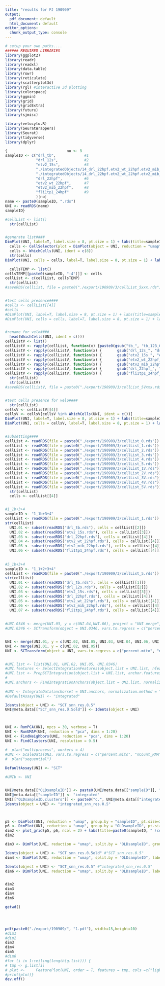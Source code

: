 ```yaml
---
title: "results for PJ 190909"
output:
  pdf_document: default
  html_document: default
editor_options:
  chunk_output_type: console
---
```


```r
# setup your own paths....
###### REQUIRED LIBRARIES
library(ggplot2)
library(readr)
library(readxl)
library(data.table)
library(rowr)
library(reticulate)
library(scatterplot3d)
library(rgl) #interactive 3d plotting
library(colorspace)
library(ggmin)
library(grid)
library(gridExtra)
library(future)
library(sjmisc)

library(velocyto.R)
library(SeuratWrappers)
library(Seurat)
library(tidyverse)
library(dplyr)

```

```r
{                           no <- 5
sampleID <- c("drl_tb",             #1
              "drl_12s",            #2
              "etv2_15s",           #3              
              "./integratedObjects/14_drl_22hpf.etv2_wt_22hpf.etv2_mib_22hpf.fli1tp1_24hpf_endo", #4
              "./integratedObjects/14_drl_22hpf.etv2_wt_22hpf.etv2_mib_22hpf.fli1tp1_24hpf", #5
              "drl_22hpf",          #6             
              "etv2_wt_22hpf",      #7
              "etv2_mib_22hpf",     #8
              "fli1tp1_24hpf"       #9
              )[no] 
name <- paste0(sampleID, ".rds")
UNI <- readRDS(name)
sampleID}

#cellList <- list()
  str(cellList)


#generate list####
DimPlot(UNI, label=T, label.size = 8, pt.size = 1) + labs(title=sampleID)
  cells <- CellSelector(plot = DimPlot(object = UNI, reduction = "umap"))
  cells <- WhichCells(UNI, ident = c(8))
  str(cells)
DimPlot(UNI, cells = cells, label=T, label.size = 8, pt.size = 1) + labs(title=sampleID)

  cellsTEMP <- list()
cellsTEMP[[paste0(sampleID, "-4")]] <- cells
cellList <- c(cellList, cellsTEMP)
  str(cellList)
#saveRDS(cellList, file = paste0("./export/190909/3/cellList_5xxx.rds"))


#test cells presence####
#cells <- cellList[[4]]
#cells
#DimPlot(UNI, label=T, label.size = 8, pt.size = 1) + labs(title=sampleID)
#DimPlot(UNI, cells = cells, label=T, label.size = 8, pt.size = 1) + labs(title=sampleID)


#rename for velo####
  head(WhichCells(UNI, ident = c()))
cellListV <- list()
cellListV <- rapply(cellList, function(x) {paste0(gsub("tb_", "tb_123_GRCz11.1:", x), "x")}, how = "replace") 
cellListV <- rapply(cellListV, function(x) {       gsub("drl_12s_", "drl_12s_123_GRCz11.1:", x)}, how = "replace")
cellListV <- rapply(cellListV, function(x) {       gsub("etv2_15s_", "etv2_15s_12_GRCz11.1:", x)}, how = "replace")
cellListV <- rapply(cellListV, function(x) {       gsub("etv2_wt_22hpf_", "etv2_wt_22hpf_GRCz11.1:", x)}, how = "replace")
cellListV <- rapply(cellListV, function(x) {       gsub("etv2_mib_22hpf_", "etv2_mib_22hpf_GRCz11.1:", x)}, how = "replace")
cellListV <- rapply(cellListV, function(x) {       gsub("drl_22hpf_", "drl_22hpf_123_GRCz11.1:", x)}, how = "replace")
cellListV <- rapply(cellListV, function(x) {       gsub("fli1tp1_24hpf_", "fli1tp1_24hpf_123_GRCz11.1:", x)}, how = "replace")
  str(cellList)
  str(cellListV)
#saveRDS(cellListV, file = paste0("./export/190909/3/cellList_5Vxxx.rds"))


#test cells presence for velo####
  str(cellList)
cellsV <- cellListV[[4]]
cellsV <- cellsV[cellsV %in% WhichCells(UNI, ident = c())]
DimPlot(UNI, label=T, label.size = 8, pt.size = 1) + labs(title=sampleID)
DimPlot(UNI, cells = cellsV, label=T, label.size = 8, pt.size = 1) + labs(title=sampleID)


#subsetting####
cellList <- readRDS(file = paste0("./export/190909/3/cellList_0.rds"))
cellList <- readRDS(file = paste0("./export/190909/3/cellList_1.rds"))
cellList <- readRDS(file = paste0("./export/190909/3/cellList_2.rds"))
cellList <- readRDS(file = paste0("./export/190909/3/cellList_3.rds"))
cellList <- readRDS(file = paste0("./export/190909/3/cellList_4.rds"))
cellList <- readRDS(file = paste0("./export/190909/3/cellList_5.rds"))
cellList <- readRDS(file = paste0("./export/190909/3/cellList_1V.rds"))
cellList <- readRDS(file = paste0("./export/190909/3/cellList_2V.rds"))
cellList <- readRDS(file = paste0("./export/190909/3/cellList_3V.rds"))
cellList <- readRDS(file = paste0("./export/190909/3/cellList_4V.rds"))
cellList <- readRDS(file = paste0("./export/190909/3/cellList_5V.rds"))
  str(cellList)
  cells <- cellList[[4]]


#1_1b+3+4
sampleID <- "1_1b+3+4"
cellList <- readRDS(file = paste0("./export/190909/3/cellList_1.rds"))
str(cellList)
  UNI.01 <- subset(readRDS("drl_tb.rds"), cells = cellList[[2]])
  UNI.02 <- subset(readRDS("etv2_15s.rds"), cells = cellList[[3]])
  UNI.03 <- subset(readRDS("drl_22hpf.rds"), cells = cellList[[4]])
  UNI.04 <- subset(readRDS("etv2_wt_22hpf.rds"), cells = cellList[[4]])
  UNI.05 <- subset(readRDS("etv2_mib_22hpf.rds"), cells = cellList[[4]])
  UNI.06 <- subset(readRDS("fli1tp1_24hpf.rds"), cells = cellList[[4]])
  
  
#5_1b+3+4
sampleID <- "1_1+2+3+4"
cellList <- readRDS(file = paste0("./export/190909/3/cellList_5.rds"))
str(cellList)
  UNI.01 <- subset(readRDS("drl_tb.rds"), cells = cellList[[1]])
  UNI.02 <- subset(readRDS("drl_12s.rds"), cells = cellList[[2]])
  UNI.03 <- subset(readRDS("etv2_15s.rds"), cells = cellList[[3]])
  UNI.04 <- subset(readRDS("drl_22hpf.rds"), cells = cellList[[4]])
  UNI.05 <- subset(readRDS("etv2_wt_22hpf.rds"), cells = cellList[[4]])
  UNI.06 <- subset(readRDS("etv2_mib_22hpf.rds"), cells = cellList[[4]])
  UNI.07 <- subset(readRDS("fli1tp1_24hpf.rds"), cells = cellList[[4]])
 
  
#UNI.0346 <- merge(UNI.03, y = c(UNI.04,UNI.06), project = "UNI merge", merge.data = TRUE)
#UNI.0346 <- SCTransform(object = UNI.0346, vars.to.regress = c("percent.mito", "nCount_RNA"), verbose = T, return.only.var.genes = F, min_cells=3)


UNI <- merge(UNI.01, y = c(UNI.02, UNI.05, UNI.03, UNI.04, UNI.06, UNI.07))
UNI <- merge(UNI.01, y = c(UNI.02, UNI.05))
UNI <- SCTransform(object = UNI, vars.to.regress = c("percent.mito", "nCount_RNA"), verbose = T, return.only.var.genes = F, min_cells=3)


#UNI.list <- list(UNI.01, UNI.02, UNI.05, UNI.0346)  
#UNI.features <- SelectIntegrationFeatures(object.list = UNI.list, nfeatures = 3000)
#UNI.list <- PrepSCTIntegration(object.list = UNI.list, anchor.features = UNI.features, verbose = T)
#
#UNI.anchors <- FindIntegrationAnchors(object.list = UNI.list, normalization.method = "SCT", anchor.features =   UNI.features, verbose = T, k.filter=30)#, dims = 1:30, k.filter = 200/140)
  
#UNI <- IntegrateData(anchorset = UNI.anchors, normalization.method = "SCT", verbose = T, dims = 1:20)
#DefaultAssay(UNI) <- "integrated"

Idents(object = UNI) <- "SCT_snn_res.0.5"
UNI@meta.data[["SCT_snn_res.0.5old"]] <- Idents(object = UNI)



UNI <- RunPCA(UNI, npcs = 30, verbose = T)
UNI <- RunUMAP(UNI, reduction = "pca", dims = 1:20)
UNI <- FindNeighbors(UNI, reduction = "pca", dims = 1:20)
UNI <- FindClusters(UNI, resolution = 0.5)

#  plan("multiprocess", workers = 4)
#UNI <- ScaleData(UNI, vars.to.regress = c("percent.mito", "nCount_RNA"), assay = "SCT", verbose = T)
#  plan("sequential")
    
DefaultAssay(UNI) <- "SCT"

#UNIb <- UNI


UNI@meta.data[["OLDsampleID"]] <- paste0(UNI@meta.data[["sampleID"]], "ORI")
UNI@meta.data[["sampleID"]] <- "integrated"
UNI[["OLDsampleID.clusters"]] <- paste0("c.", UNI@meta.data[["integrated_snn_res.0.5"]], ".", UNI@meta.data[["OLDsampleID"]])
Idents(object = UNI) <- "integrated_snn_res.0.5" 



p5 <- DimPlot(UNI, reduction = "umap", group.by = "sampleID", pt.size=3, label = T, label.size = 5) + theme(legend.position = "none")
p6 <- DimPlot(UNI, reduction = "umap", group.by = "OLDsampleID", pt.size=3, label = T, label.size = 5)
dim2 <- plot_grid(p5, p6, ncol = 2) + labs(title=paste0(sampleID, " (colors = new clusters)"))
dim2

dim3 <- DimPlot(UNI, reduction = "umap", split.by = "OLDsampleID", group.by = "sample.cluster_ID", label = T, pt.size=3, label.size = 3, ncol = 2) + labs(title=paste0(sampleID, " (colors = old clusters)")) + theme(legend.position = "none")

Idents(object = UNI) <- "SCT_snn_res.0.5old" #"SCT_snn_res.0.5"
dim4 <- DimPlot(UNI, reduction = "umap", split.by = "OLDsampleID", label = T, pt.size=3, label.size = 5, ncol = 2) + labs(title=paste0(sampleID, " (colors = old clusters)")) + theme(legend.position = "none")

Idents(object = UNI) <- "SCT_snn_res.0.5" #"integrated_snn_res.0.5"
dim6 <- DimPlot(UNI, reduction = "umap", split.by = "OLDsampleID", label = T, pt.size=3, label.size = 5, ncol = 2) + labs(title=paste0(sampleID, " (colors = new clusters)")) + theme(legend.position = "none")


dim2
dim3
dim4
dim6

```

```r
getwd()




pdf(paste0("./export/190909/", "1.pdf"), width=15,height=10)
#dim1
#dim2
dim3
dim4
dim5
#dim6
#for (i in 1:ceiling(length(g.list))) {
# tmp <- g.list[i]
# plot <-     FeaturePlot(UNI, order = T, features = tmp, cols =c("light grey", "dark red"), min.cutoff= NA, max.cutoff= NA, reduction = "umap", dims = #c(1,2), pt.size=2, ncol=2, split.by = "OLDsampleID")
#print(plot)}
dev.off()
```

